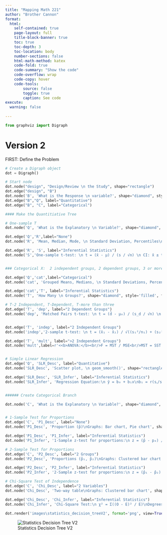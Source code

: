 ---
title: "Mapping Math 221"
author: "Brother Cannon"
format:
  html:
    self-contained: true
    page-layout: full
    title-block-banner: true
    toc: true
    toc-depth: 3
    toc-location: body
    number-sections: false
    html-math-method: katex
    code-fold: true
    code-summary: "Show the code"
    code-overflow: wrap
    code-copy: hover
    code-tools:
        source: false
        toggle: true
        caption: See code
execute: 
  warning: false
    
---





```{python}
from graphviz import Digraph

```


# Version 2

FIRST:  Define the Problem

```{python}

# Create a Digraph object
dot = Digraph()

# Start node
dot.node("design", "Design/Review \n the Study", shape="rectangle")
dot.edge("design", "B")
dot.node('B', 'What is the Response \n variable?', shape="diamond", style='filled', fillcolor='lightgray')
dot.edge("B","Q", label="Quantitative")
dot.edge("B", "C", label="Categorical")

#### Make the Quantitiative Tree

# One-sample T
dot.node('Q', 'What is the Explanatory \n Variable?', shape="diamond", style='filled', fillcolor='forestgreen')

dot.edge('Q','R',label="None")
dot.node('R', 'Mean, Median, Mode, \n Standard Deviation, Percentiles\nGraphs: Histogram', shape="rectangle", style='filled', fillcolor='mediumseagreen')

dot.edge('R', 'S', label="Inferential Statistics")
dot.node('S','One-sample t-test: \n t = (x̄ - μ) / (s / √n) \n CI: x̄ ± t*s/√n',shape="rectangle", style='filled', fillcolor='palegreen')


### Categorical X:  2 independent groups, 2 dependent groups, 3 or more

dot.edge('Q','cat',label="Categorical")
dot.node('cat', 'Grouped Means, Medians, \n Standard Deviations, Percentiles\nGraphs: side-by-side Boxplot', shape="rectangle", style='filled', fillcolor='mediumseagreen')

dot.edge('cat','T', label="Inferential Statistics")
dot.node('T', 'How Many \n Groups?', shape="diamond", style='filled', fillcolor='mediumseagreen')

# T-2 Independent, T-Dependent, T-more than three
dot.edge('T', 'dep', label="2 Dependent Groups")
dot.node('dep', 'Matched Pairs t-test: \n t = (d̄ - μ₀) / (s_d / √n) \n CI: d̄ ± t*s_d/√n', shape="rectangle", style='filled', fillcolor='palegreen')


dot.edge('T', 'indep', label="2 Independent Groups")
dot.node('indep','2-sample t-test: \n t = (x̄₁ - x̄₂) / √((s₁²/n₁) + (s₂²/n₂)) \n CI:  (x̄₁ - x̄₂) ± t*√((s₁²/n₁) + (s₂²/n₂))',shape="rectangle", style='filled', fillcolor='palegreen')

dot.edge('T', 'mult', label=">2 Independent Groups")
dot.node('mult',label=r'<<b>ANOVA:</b><br/>F = MST / MSE<br/>MST = SST / (k - 1)<br/>MSE = SSE / (n - k)>', shape='rectangle', style='filled', fillcolor='palegreen')


# Simple Linear Regression
dot.edge('Q', 'SLR_Desc', label="Quantitative")
dot.node('SLR_Desc', 'Scatter plot, \n geom_smooth()', shape="rectangle", style='filled', fillcolor='mediumseagreen')

dot.edge('SLR_Desc', 'SLR_Infer', label="Inferential Statistics")
dot.node('SLR_Infer', 'Regression Equation:\n ŷ = b₀ + b₁x\nb₁ = r(sᵧ/sₓ)\nHypothesis Test for Slope:\n t = b₁ / SE(b₁)', shape="rectangle", style='filled', fillcolor='palegreen')


###### Create Categorical Branch

dot.node('C', 'What is the Explanatory \n Variable?', shape="diamond", style='filled', fillcolor='royalblue')


# 1-Sample Test for Proportions
dot.edge('C', 'P1_Desc', label="None")
dot.node('P1_Desc', 'Proportion (p̂)\nGraphs: Bar chart, Pie chart', shape="rectangle", style='filled', fillcolor='steelblue')

dot.edge('P1_Desc', 'P1_Infer', label="Inferential Statistics")
dot.node('P1_Infer', '1-Sample z-test for proportions:\n z = (p̂ - p₀) / √(p₀(1-p₀)/n)\nCI: p̂ ± z*√(p̂(1-p̂)/n)', shape="rectangle", style='filled', fillcolor='lightblue')

# 2-Sample Test for Proportions
dot.edge('C', 'P2_Desc', label="2 Groups")
dot.node('P2_Desc', 'Proportions (p̂₁, p̂₂)\nGraphs: Clustered bar chart', shape="rectangle", style='filled', fillcolor='steelblue')

dot.edge('P2_Desc', 'P2_Infer', label="Inferential Statistics")
dot.node('P2_Infer', '2-Sample z-test for proportions:\n z = (p̂₁ - p̂₂) / √(p̂(1-p̂)(1/n₁ + 1/n₂))\nCI: (p̂₁ - p̂₂) ± z*√(p̂(1-p̂)(1/n₁ + 1/n₂))', shape="rectangle", style='filled', fillcolor='lightblue')

# Chi-Square Test of Independence
dot.edge('C', 'Chi_Desc', label="2 Variables")
dot.node('Chi_Desc', 'Two-way table\nGraphs: Clustered bar chart', shape="rectangle", style='filled', fillcolor='steelblue')

dot.edge('Chi_Desc', 'Chi_Infer', label="Inferential Statistics")
dot.node('Chi_Infer', 'Chi-Square Test:\n χ² = Σ((O - E)² / E)\nDegrees of Freedom: (r - 1)(c - 1)', shape="rectangle", style='filled', fillcolor='lightblue')

dot.render('images\statistics_decision_treeV2', format='png', view=True)

```


![Statistics Decision Tree V2](statistics_decision_treeV2.png)